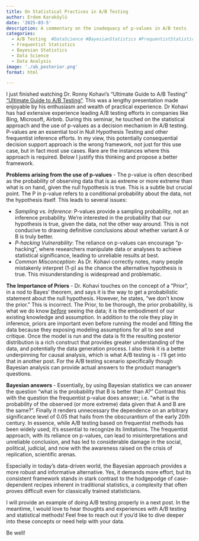 ```yaml
---
title: On Statistical Practices in A/B Testing
author: Erdem Karaköylü
date: '2025-03-5'
description: A commentary on the inadequacy of p-values in A/B tests
categories:
  - A/B Testing  #DataScience #BayesianStatistics #FrequentistStatistics #DataAnalysis #RonnyKohavi
  - Frequentist Statistics
  - Bayesian Statistics
  - Data Science
  - Data Analysis
image: './ab_posterior.png'
format: html

---
```


I just finished watching Dr. Ronny Kohavi's "Ultimate Guide to A/B Testing" ["Ultimate Guide to A/B Testing"](https://youtu.be/hEzpiDuYFoE?si=lwkaiIYRqocL2F7B). This was a lengthy presentation made enjoyable by his enthusiasm and wealth of practical experience. Dr Kohavi has had extensive experience leading A/B testing efforts in companies like Bing, Microsoft, Airbnb. During this seminar, he touched on the statistical approach and the use of p-values as a decision mechanism in A/B testing. P-values are an essential tool in Null Hypothesis Testing and other frequentist inference efforts. In my view, this potentially consequential decision support approach is the wrong framework, not just for this use case, but in fact most use cases. Rare are the instances where this approach is required. Below I justify this thinking and propose a better framework.

**Problems arising from the use of p-values** - The p-value is often described as the probability of observing data that is as extreme or more extreme than what is on hand, given the null hypothesis is true. This is a subtle but crucial point. The P in p-value refers to a conditional probability about the data, not the hypothesis itself. This leads to several issues:
  
* *Sampling vs. Inference*: P-values provide a sampling probability, not an inference probability. We're interested in the probability that our hypothesis is true, given the data, not the other way around. This is not conducive to drawing definitive conclusions about whether variant A or B is truly better.
* *P-hacking Vulnerability*: The reliance on p-values can encourage "p-hacking", where researchers manipulate data or analyses to achieve statistical significance, leading to unreliable results at best.
* *Common Misconception*: As Dr. Kohavi correctly notes, many people mistakenly interpret (1-p) as the chance the alternative hypothesis is true. This misunderstanding is widespread and problematic.


**The Importance of Priors** - Dr. Kohavi touches on the concept of a "Prior", in a nod to Bayes' theorem, and says it is the way to get a probabilistic statement about the null hypothesis. However, he states, "we don't know the prior." This is incorrect. The Prior, to be thorough, the prior probability, is what we do know <u>*before*</u> seeing the data; it is the embodiment of our existing knowledge and assumption. In addition to the role they play in inference, priors are important even before running the model and fitting the data because they exposing modeling assumptions for all to see and critique. Once the model is run and the data is fit the resulting posterior distribution is a rich construct that provides greater understanding of the data, and potentially the data generation process. I also think it is a better underpinning for causal analysis, which is what A/B testing is - I'll get into that in another post. For the A/B testing scenario specifically though Bayesian analysis can provide actual answers to the product manager's questions. 

**Bayesian answers** - Essentially, by using Bayesian statistics we can answer the question "what is the probability that B is better than A?" Contrast this with the question the frequentist p-value does answer; i.e. "what is the probability of the observed (or more extreme) data given that A and B are the same?". Finally it renders unnecessary the dependence on an arbitrary significance level of 0.05 that hails from the obscurantism of the early 20th century.
In essence, while A/B testing based on frequentist methods has been widely used, it's essential to recognize its limitations. The frequentist approach, with its reliance on p-values, can lead to misinterpretations and unreliable conclusion, and has led to considerable damage in the social, political, judicial, and now with the awareness raised on the crisis of replication, scientific arenas. 

Especially in today's data-driven world, the Bayesian approach provides a more robust and informative alternative. Yes, it demands more effort, but its consistent framework stands in stark contrast to the hodgepodge of case-dependent recipes inherent in traditional statistics, a complexity that often proves difficult even for classically trained statisticians.

I will provide an example of doing A/B testing properly in a next post. In the meantime, I would love to hear thoughts and experiences with A/B testing and statistical methods! Feel free to reach out if you'd like to dive deeper into these concepts or need help with your data.

Be well!